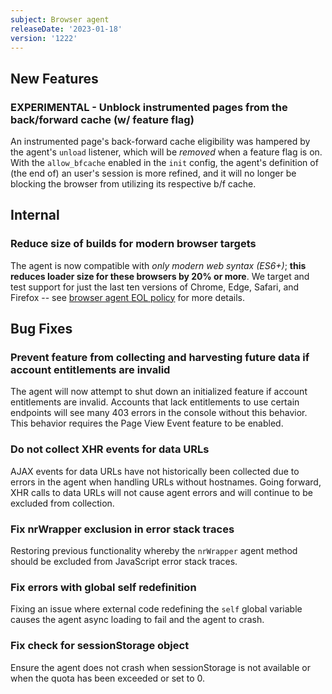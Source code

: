 ```yaml
---
subject: Browser agent
releaseDate: '2023-01-18'
version: '1222'
---
```


## New Features

### EXPERIMENTAL - Unblock instrumented pages from the back/forward cache (w/ feature flag)

An instrumented page's back-forward cache eligibility was hampered by the agent's `unload` listener, which will be _removed_ when a feature flag is on. With the `allow_bfcache` enabled in the `init` config, the agent's definition of (the end of) an user's session is more refined, and it will no longer be blocking the browser from utilizing its respective b/f cache.

## Internal

### Reduce size of builds for modern browser targets

The agent is now compatible with _only modern web syntax (ES6+)_; **this reduces loader size for these browsers by 20% or more**. We target and test support for just the last ten versions of Chrome, Edge, Safari, and Firefox -- see [browser agent EOL policy](https://docs.newrelic.com/docs/browser/browser-monitoring/getting-started/browser-agent-eol-policy/) for more details.

## Bug Fixes

### Prevent feature from collecting and harvesting future data if account entitlements are invalid

The agent will now attempt to shut down an initialized feature if account entitlements are invalid. Accounts that lack entitlements to use certain endpoints will see many 403 errors in the console without this behavior. This behavior requires the Page View Event feature to be enabled.

### Do not collect XHR events for data URLs

AJAX events for data URLs have not historically been collected due to errors in the agent when handling URLs without hostnames. Going forward, XHR calls to data URLs will not cause agent errors and will continue to be excluded from collection.

### Fix nrWrapper exclusion in error stack traces

Restoring previous functionality whereby the `nrWrapper` agent method should be excluded from JavaScript error stack traces.

### Fix errors with global self redefinition

Fixing an issue where external code redefining the `self` global variable causes the agent async loading to fail and the agent to crash.

### Fix check for sessionStorage object

Ensure the agent does not crash when sessionStorage is not available or when the quota has been exceeded or set to 0.
